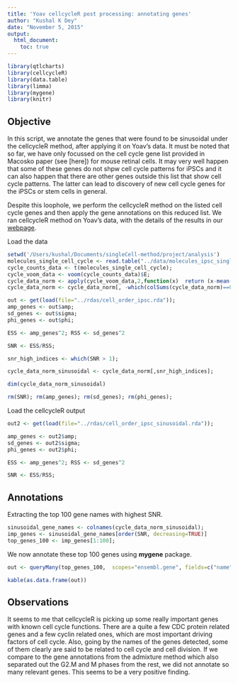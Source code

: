 ```yaml
---
title: 'Yoav cellcycleR post processing: annotating genes'
author: "Kushal K Dey"
date: "November 5, 2015"
output: 
  html_document:
    toc: true
---
```


```r
library(qtlcharts)
library(cellcycleR)
library(data.table)
library(limma)
library(mygene)
library(knitr)
```

## Objective 

In this script, we annotate the genes that were found to be sinusoidal under the cellcycleR method, after applying it on Yoav's data. It must be noted that so far, we have only focussed on the cell cycle gene list provided in Macosko paper (see [here]) for mouse retinal cells. It may very well happen that some of these genes do not shpw cell cycle patterns for iPSCs and it can also happen that there are other genes outside this list that show cell cycle patterns. The latter can lead to discovery of new cell cycle genes for the iPSCs or stem cells in general.

Despite this loophole, we perform the cellcycleR method on the listed cell cycle genes and then apply the gene annotations on this reduced list. We ran cellcycleR method on Yoav's data, with the details of the results in our [webpage](http://jhsiao999.github.io/singleCell-method/project/analysis/yoav_cellcycleR.html).

Load the data

```r
setwd('/Users/kushal/Documents/singleCell-method/project/analysis')
molecules_single_cell_cycle <- read.table("../data/molecules_ipsc_single_cell_cycle.txt");
cycle_counts_data <- t(molecules_single_cell_cycle);
cycle_voom_data <- voom(cycle_counts_data)$E;
cycle_data_norm <- apply(cycle_voom_data,2,function(x)  return (x-mean(x))/sd(x))
cycle_data_norm <- cycle_data_norm[, -which(colSums(cycle_data_norm)==0)]

out <- get(load(file="../rdas/cell_order_ipsc.rda"));
amp_genes <- out$amp;
sd_genes <- out$sigma;
phi_genes <- out$phi;

ESS <- amp_genes^2; RSS <- sd_genes^2

SNR <- ESS/RSS;

snr_high_indices <- which(SNR > 1);

cycle_data_norm_sinusoidal <- cycle_data_norm[,snr_high_indices];

dim(cycle_data_norm_sinusoidal)

rm(SNR); rm(amp_genes); rm(sd_genes); rm(phi_genes);

```


Load the cellcycleR output

```r
out2 <- get(load(file="../rdas/cell_order_ipsc_sinusoidal.rda"));

amp_genes <- out2$amp;
sd_genes <- out2$sigma;
phi_genes <- out2$phi;

ESS <- amp_genes^2; RSS <- sd_genes^2

SNR <- ESS/RSS;

```

## Annotations

Extracting the top 100 gene names with highest SNR.

```r
sinusoidal_gene_names <- colnames(cycle_data_norm_sinusoidal);
imp_genes <- sinusoidal_gene_names[order(SNR, decreasing=TRUE)]
top_genes_100 <- imp_genes[1:100];
```

We now annotate these top $100$ genes using **mygene** package.

```r
out <- queryMany(top_genes_100,  scopes="ensembl.gene", fields=c("name","summary"), species="human");

kable(as.data.frame(out))

```

## Observations 

It seems to me that cellcycleR is picking up some really important genes with known cell cycle functions. There are a quite a few CDC protein related genes and a few cyclin related ones, which are most important driving factors of cell cycle. Also, going by the names of the genes detected, some of them clearly are said to be related to cell cycle and cell division. If we compare to the gene annotations from the admixture method which also separated out the G2.M and M phases from the rest, we did not annotate so many relevant genes. This seems to be a very positive finding.

